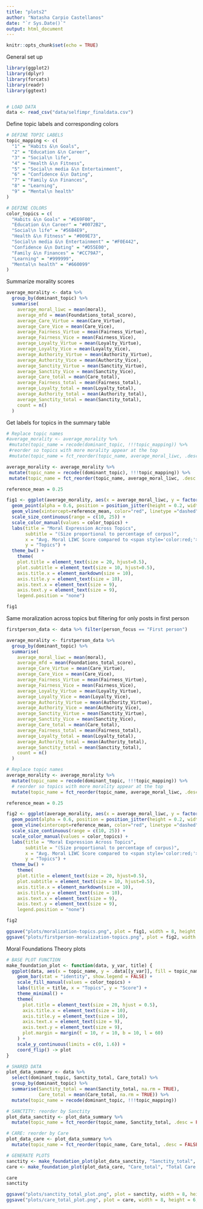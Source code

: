 ```yaml
---
title: "plots2"
author: "Natasha Carpio Castellanos"
date: "`r Sys.Date()`"
output: html_document
---
```


```r
knitr::opts_chunk$set(echo = TRUE)
```

General set up

```r
library(ggplot2)
library(dplyr)
library(forcats)
library(readr)
library(ggtext)


# LOAD DATA
data <- read_csv("data/selfimpr_finaldata.csv")
```
Define topic labels and corresponding colors

```r
# DEFINE TOPIC LABELS
topic_mapping <- c(
  "1" = "Habits &\n Goals",
  "2" = "Education &\n Career",
  "3" = "Social\n life",
  "4" = "Health &\n Fitness",
  "5" = "Social\n media &\n Entertainment",
  "6" = "Confidence &\n Dating",
  "7" = "Family &\n Finances",
  "8" = "Learning",
  "9" = "Mental\n health"
)

# DEFINE COLORS
color_topics = c(
  "Habits &\n Goals" = "#E69F00",
  "Education &\n Career" = "#0072B2",
  "Social\n life" = "#56B4E9",
  "Health &\n Fitness" = "#009E73",
  "Social\n media &\n Entertainment" = "#F0E442",
  "Confidence &\n Dating" = "#D55E00",
  "Family &\n Finances" = "#CC79A7",
  "Learning" = "#999999",
  "Mental\n health" = "#660099"
)
```

Summarize morality scores

```r
average_morality <- data %>% 
  group_by(dominant_topic) %>%
  summarise(
    average_moral_liwc = mean(moral),
    average_mfd = mean(Foundations_total_score),
    average_Care_Virtue = mean(Care_Virtue),
    average_Care_Vice = mean(Care_Vice),
    average_Fairness_Virtue = mean(Fairness_Virtue),
    average_Fairness_Vice = mean(Fairness_Vice),
    average_Loyalty_Virtue = mean(Loyalty_Virtue),
    average_Loyalty_Vice = mean(Loyalty_Vice),
    average_Authority_Virtue = mean(Authority_Virtue),
    average_Authority_Vice = mean(Authority_Vice),
    average_Sanctity_Virtue = mean(Sanctity_Virtue),
    average_Sanctity_Vice = mean(Sanctity_Vice),
    average_Care_total = mean(Care_total),
    average_Fairness_total = mean(Fairness_total),
    average_Loyalty_total = mean(Loyalty_total),
    average_Authority_total = mean(Authority_total),
    average_Sanctity_total = mean(Sanctity_total),
    count = n()
  )
```

Get labels for topics in the summary table

```r
# Replace topic names
#average_morality <- average_morality %>%
 #mutate(topic_name = recode(dominant_topic, !!!topic_mapping)) %>%
 #reorder so topics with more morality appear at the top
 #mutate(topic_name = fct_reorder(topic_name, average_moral_liwc, .desc = FALSE))

average_morality <- average_morality %>%
 mutate(topic_name = recode((dominant_topic), !!!topic_mapping)) %>%
 mutate(topic_name = fct_reorder(topic_name, average_moral_liwc, .desc = FALSE))
```

```r
reference_mean = 0.25

fig1 <- ggplot(average_morality, aes(x = average_moral_liwc, y = factor(topic_name), size = count, color = as.character(topic_name))) +
  geom_point(alpha = 0.6, position = position_jitter(height = 0.2, width = 0)) +  
  geom_vline(xintercept=reference_mean, color="red", linetype ="dashed",size=0.5) +
  scale_size_continuous(range = c(10, 25)) +
  scale_color_manual(values = color_topics) +  
  labs(title = "Moral Expression Across Topics",
       subtitle = "(Size proportional to percentage of corpus)",
       x = "Avg. Moral LIWC Score compared to <span style='color:red;'>- -LIWC testing corpus baseline- -</span>",
       y = "Topics") +
  theme_bw() +
    theme(
    plot.title = element_text(size = 20, hjust=0.5),  
    plot.subtitle = element_text(size = 10, hjust=0.5),
    axis.title.x = element_markdown(size = 10),            
    axis.title.y = element_text(size = 10),
    axis.text.x = element_text(size = 9),              
    axis.text.y = element_text(size = 9),
    legend.position = "none")

fig1
```

Same moralization across topics but filtering for only posts in first person

```r
firstperson_data <- data %>% filter(person_focus == "First person")

average_morality <- firstperson_data %>% 
  group_by(dominant_topic) %>%
  summarise(
    average_moral_liwc = mean(moral),
    average_mfd = mean(Foundations_total_score),
    average_Care_Virtue = mean(Care_Virtue),
    average_Care_Vice = mean(Care_Vice),
    average_Fairness_Virtue = mean(Fairness_Virtue),
    average_Fairness_Vice = mean(Fairness_Vice),
    average_Loyalty_Virtue = mean(Loyalty_Virtue),
    average_Loyalty_Vice = mean(Loyalty_Vice),
    average_Authority_Virtue = mean(Authority_Virtue),
    average_Authority_Vice = mean(Authority_Vice),
    average_Sanctity_Virtue = mean(Sanctity_Virtue),
    average_Sanctity_Vice = mean(Sanctity_Vice),
    average_Care_total = mean(Care_total),
    average_Fairness_total = mean(Fairness_total),
    average_Loyalty_total = mean(Loyalty_total),
    average_Authority_total = mean(Authority_total),
    average_Sanctity_total = mean(Sanctity_total),
    count = n()
  )

# Replace topic names
average_morality <- average_morality %>%
  mutate(topic_name = recode(dominant_topic, !!!topic_mapping)) %>%
  # reorder so topics with more morality appear at the top
  mutate(topic_name = fct_reorder(topic_name, average_moral_liwc, .desc = FALSE))

reference_mean = 0.25

fig2 <- ggplot(average_morality, aes(x = average_moral_liwc, y = factor(topic_name), size = count, color = topic_name)) +
  geom_point(alpha = 0.6, position = position_jitter(height = 0.2, width = 0)) +  
  geom_vline(xintercept=reference_mean, color="red", linetype ="dashed",size=0.5) +
  scale_size_continuous(range = c(10, 25)) +
  scale_color_manual(values = color_topics) +  
  labs(title = "Moral Expression Across Topics",
       subtitle = "(Size proportional to percentage of corpus)",
       x = "Avg. Moral LIWC Score compared to <span style='color:red;'>- -LIWC testing corpus baseline- -</span>",
       y = "Topics") +
  theme_bw() +
    theme(
    plot.title = element_text(size = 20, hjust=0.5),  
    plot.subtitle = element_text(size = 10, hjust=0.5),
    axis.title.x = element_markdown(size = 10),            
    axis.title.y = element_text(size = 10),
    axis.text.x = element_text(size = 9),              
    axis.text.y = element_text(size = 9),
    legend.position = "none")

fig2
```
```r
ggsave("plots/moralization-topics.png", plot = fig1, width = 8, height = 6, dpi = 300)
ggsave("plots/firstperson-moralization-topics.png", plot = fig2, width = 8, height = 6, dpi = 300)
```


Moral Foundations Theory plots

```r
# BASE PLOT FUNCTION
make_foundation_plot <- function(data, y_var, title) {
  ggplot(data, aes(x = topic_name, y = .data[[y_var]], fill = topic_name)) +
    geom_bar(stat = "identity", show.legend = FALSE) +
    scale_fill_manual(values = color_topics) + 
    labs(title = title, x = "Topics", y = "Score") +
    theme_minimal() +
    theme(
      plot.title = element_text(size = 20, hjust = 0.5),
      axis.title.x = element_text(size = 10),
      axis.title.y = element_text(size = 10),
      axis.text.x = element_text(size = 9),
      axis.text.y = element_text(size = 9),
      plot.margin = margin(t = 10, r = 10, b = 10, l = 60)
    ) +
    scale_y_continuous(limits = c(0, 1.6)) +
    coord_flip() -> plot
}

# SHARED DATA
plot_data_summary <- data %>%
  select(dominant_topic, Sanctity_total, Care_total) %>%
  group_by(dominant_topic) %>%
  summarise(Sanctity_total = mean(Sanctity_total, na.rm = TRUE),
            Care_total = mean(Care_total, na.rm = TRUE)) %>%
  mutate(topic_name = recode(dominant_topic, !!!topic_mapping))

# SANCTITY: reorder by Sanctity
plot_data_sanctity <- plot_data_summary %>%
  mutate(topic_name = fct_reorder(topic_name, Sanctity_total, .desc = FALSE))

# CARE: reorder by Care
plot_data_care <- plot_data_summary %>%
  mutate(topic_name = fct_reorder(topic_name, Care_total, .desc = FALSE))

# GENERATE PLOTS
sanctity <- make_foundation_plot(plot_data_sanctity, "Sanctity_total", "Total Sanctity language")
care <- make_foundation_plot(plot_data_care, "Care_total", "Total Care language")

```

```r
care
sanctity
```

```r
ggsave("plots/sanctity_total_plot.png", plot = sanctity, width = 8, height = 6, dpi = 300)
ggsave("plots/care_total_plot.png", plot = care, width = 8, height = 6, dpi = 300)
```





